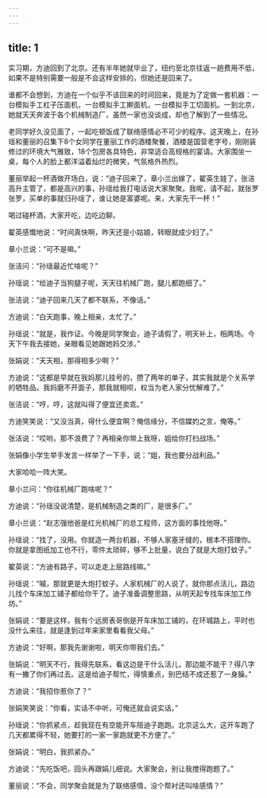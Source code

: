 ```yaml
---
---
---
```

title: 1
---



实习期，方迪回到了北京。还有半年她就毕业了，纽约至北京往返一趟费用不低，如果不是特别需要一般是不会这样安排的，但她还是回来了。

谁都不会想到，方迪在一个似乎不该回来的时间回来，竟是为了定做一套机器：一台模拟手工杠子压面机，一台模拟手工擀面机，一台模拟手工切面机。一到北京，她就天天奔波于各个机械制造厂，虽然一家也没谈成，却也了解到了一些情况。

老同学好久没见面了，一起吃顿饭成了联络感情必不可少的程序。这天晚上，在孙瑶和董丽的召集下8个女同学在董丽工作的酒楼聚餐，酒楼是国营老字号，刚刚装修过的环境大气雅致，18个包房各具特色，非常适合高规格的宴请。大家围坐一桌，每个人的脸上都洋溢着灿烂的微笑，气氛格外热烈。

董丽举起一杯酒做开场白，说：“迪子回来了，章小兰出嫁了，翟英生娃了，张洁高升主管了，都是高兴的事，孙瑶给我打电话说大家聚聚。我呢，请不起，就张罗张罗，买单的事就归孙瑶了，谁让她是富婆呢。来，大家先干一杯！”

喝过碰杯酒，大家开吃，边吃边聊。

翟英感慨地说：“时间真快啊，昨天还是小姑娘，转眼就成少妇了。”

章小兰说：“可不是嘛。”

张洁问：“孙瑶最近忙啥呢？”

孙瑶说：“给迪子当狗腿子呢，天天往机械厂跑，腿儿都跑细了。”

张洁说：“迪子回来几天了都不联系，不像话。”

方迪说：“白天跑事，晚上相亲，太忙了。”

孙瑶说：“就是，我作证。今晚是同学聚会，迪子请假了，明天补上，相两场。今天下午我去接她，亲眼看见她跟她妈交涉。”

张娟说：“天天相，那得相多少啊？”

方迪说：“这都是早就在我妈那儿挂号的，攒了两年的单子，其实我就是个关系学的牺牲品。我妈磨不开面子，那我就相呗，权当为老人家分忧解难了。”

张洁说：“哼，哼，这就叫得了便宜还卖乖。”

方迪笑笑说：“又没当真，得什么便宜啊？俺信缘分，不信媒妁之言，俺等。”

张洁说：“哎哟，那不浪费了？再相亲你带上我呀，姐给你打扫战场。”

张娟像小学生举手发言一样举了一下手，说：“姐，我也要分战利品。”

大家哈哈一阵大笑。

章小兰问：“你往机械厂跑啥呢？”

方迪说：“孙瑶没说清楚，是机械制造之类的厂，是很多厂。”

章小兰说：“赵志强他爸是红光机械厂的总工程师，这方面的事找他呀。”

孙瑶说：“找了，没用。你就造一两台机器，不够人家塞牙缝的，根本不搭理你。你就是拿图纸加工也不行，零件太琐碎，够不上批量，说白了就是大炮打蚊子。”

翟英说：“方迪有路子，可以走走上层路线嘛。”

孙瑶说：“嘁，那就更是大炮打蚊子。人家机械厂的人说了，就你那点活儿，路边儿找个车床加工铺子都给你干了。迪子准备调整思路，从明天起专找车床加工作坊。”

张娟说：“要是这样，我有个远房表哥倒是开车床加工铺的，在环城路上，平时也没什么来往，就是逢到过年来家里看看我父母。”

方迪说：“好啊，那我先谢谢啦，明天你带我们去。”

张娟说：“明天不行，我得先联系，看这边是干什么活儿，那边能不能干？得八字有一撇了你们再过去。这是给迪子帮忙，得慎重点，别巴结不成还惹了一身臊。”

方迪说：“我招你惹你了？”

张娟笑笑说：“你看，实话不中听，可俺还就会说实话。”

孙瑶说：“你抓紧点，趁我现在有空能开车陪迪子跑跑。北京这么大，这开车跑了几天都累得不轻，她要打的一家一家跑就更不方便了。”

张娟说：“明白，我抓紧办。”

方迪说：“先吃饭吧，回头再跟娟儿细说。大家聚会，别让我搅得跑题了。”

董丽说：“不会，同学聚会就是为了联络感情，没个帮衬还叫啥感情？”